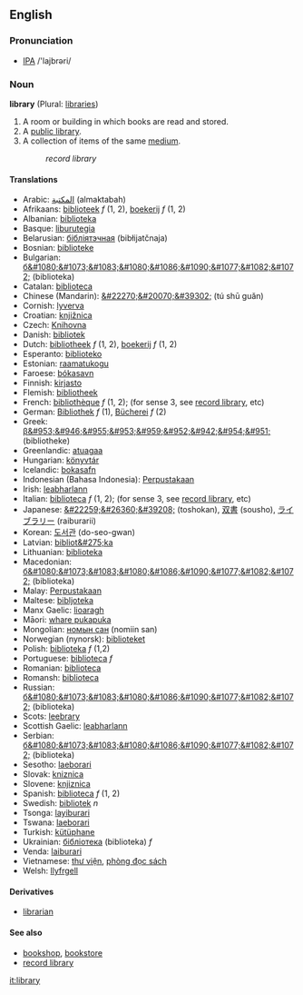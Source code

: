 ==English==
===Pronunciation===
* [[IPA]] /'lajbrəri/
===Noun===
'''library''' (Plural: [[libraries]])

# A room or building in which books are read and stored.
# A [[public library]].
# A collection of items of the same [[medium]].
#:''record library''

====Translations====

*Arabic: [[المكتبة ]] (almaktabah)
*Afrikaans: [[biblioteek]] ''f'' (1, 2), [[boekerij]] ''f'' (1, 2)
*Albanian: [[biblioteka]]
*Basque: [[liburutegia]]
*Belarusian: [[бібліятэчная]] (bibłijatčnaja)
*Bosnian: [[biblioteke]]
*Bulgarian: [[б&#1080;&#1073;&#1083;&#1080;&#1086;&#1090;&#1077;&#1082;&#1072;]] (biblioteka)
*Catalan: [[biblioteca]]
*Chinese (Mandarin): [[&#22270;&#20070;&#39302;]] (tú sh&#363; gu&#259;n)
*Cornish: [[lyverva]]
*Croatian: [[knjižnica]]
*Czech: [[Knihovna]]
*Danish: [[bibliotek]]
*Dutch: [[bibliotheek]] ''f'' (1, 2), [[boekerij]] ''f'' (1, 2)
*Esperanto: [[biblioteko]]
*Estonian: [[raamatukogu]]
*Faroese: [[bókasavn]]
*Finnish: [[kirjasto]]
*Flemish: [[bibliotheek]]
*French: [[bibliothèque ]] ''f'' (1, 2); (for sense 3, see [[record library]], etc)
*German: [[Bibliothek]] ''f'' (1), [[Bücherei]] ''f'' (2)
*Greek: [[β&#953;&#946;&#955;&#953;&#959;&#952;&#942;&#954;&#951;]] (bibliotheke)
*Greenlandic: [[atuagaa]]
*Hungarian: [[könyvtár]]
*Icelandic: [[bokasafn]]
*Indonesian (Bahasa Indonesia): [[Perpustakaan]]
*Irish: [[leabharlann]]
*Italian: [[biblioteca]] ''f'' (1, 2); (for sense 3, see [[record library]], etc)
*Japanese: [[&#22259;&#26360;&#39208;]] (toshokan), [[双書]] (sousho), [[ライブラリー]] (raiburarii)
*Korean: [[도서관]] (do-seo-gwan)
*Latvian: [[bibliot&#275;ka]]
*Lithuanian: [[biblioteka]]
*Macedonian: [[б&#1080;&#1073;&#1083;&#1080;&#1086;&#1090;&#1077;&#1082;&#1072;]] (biblioteka)
*Malay: [[Perpustakaan]]
*Maltese: [[bibljoteka]]
*Manx Gaelic: [[lioaragh]]
*Māori: [[whare pukapuka]]
*Mongolian: [[номын сан]] (nomiin san)
*Norwegian (nynorsk): [[biblioteket]]
*Polish: [[biblioteka]] ''f'' (1,2)
*Portuguese: [[biblioteca]] ''f''
*Romanian: [[biblioteca]]
*Romansh: [[biblioteca]]
*Russian: [[б&#1080;&#1073;&#1083;&#1080;&#1086;&#1090;&#1077;&#1082;&#1072;]] (biblioteka)
*Scots: [[leebrary]]
*Scottish Gaelic: [[leabharlann]]
*Serbian: [[б&#1080;&#1073;&#1083;&#1080;&#1086;&#1090;&#1077;&#1082;&#1072;]] (biblioteka)
*Sesotho: [[laeborari]]
*Slovak: [[kniznica]]
*Slovene: [[knjiznica]]
*Spanish: [[biblioteca]] ''f'' (1, 2)
*Swedish: [[bibliotek]] ''n''
*Tsonga: [[layiburari]]
*Tswana: [[laeborari]]
*Turkish: [[kütüphane]]
*Ukrainian: [[бібліотека]] (biblioteka) ''f''
*Venda: [[laiburari]]
*Vietnamese: [[thư viện]], [[phòng đọc sách]] 
*Welsh: [[llyfrgell]]

====Derivatives====
*[[librarian]]

====See also====
*[[bookshop]], [[bookstore]]
*[[record library]]

[[it:library]]